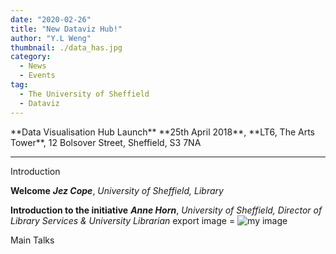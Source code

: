 ```yaml
---
date: "2020-02-26"
title: "New Dataviz Hub!"
author: "Y.L Weng"
thumbnail: ./data_has.jpg
category:
  - News
  - Events
tag:
  - The University of Sheffield
  - Dataviz
---
```




<div className="text-center">
**Data Visualisation Hub Launch**
**25th April 2018**, 
**LT6, The Arts Tower**, 12 Bolsover Street, Sheffield, S3 7NA


***

Introduction

**Welcome**
***Jez Cope***, *University of Sheffield, Library*

**Introduction to the initiative**
***Anne Horn***, *University of Sheffield, Director of Library Services & University Librarian*
export image = ![my image](./data_has.jpg)

Main Talks
</div>
